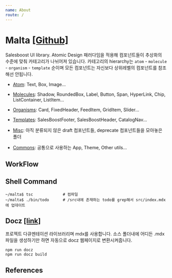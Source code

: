 ```yaml
---
name: About
route: /
---
```


# Malta [[Github]](https://github.com/salesboostio/malta)

Salesboost UI library. Atomic Design 패러다임을 적용해 컴포넌트들이 추상화의
수준에 맞춰 카테고리가 나뉘어져 있습니다. 카테고리의 hierarchy는 `atom` - `molecule` - `organism` - `template`
순이며 모든 컴포넌트는 자신보다 상위레벨의 컴포넌트를 참조해선 안됩니다.

- [Atom](http://localhost:3000/src-atoms-index): Text, Box, Image...
- [Molecules](http://localhost:3000/src-molecules-index): Shadow, RoundedBox, Label, Button, Span, HyperLink, Chip, ListContainer, ListItem...
- [Organisms](http://localhost:3000/src-organisms-index): Card, FixedHeader, FeedItem, GridItem, Slider...
- [Templates](http://localhost:3000/src-templates-index): SalesBoostFooter, SalesBoostHeader, CatalogNav...



- [Misc](http://localhost:3000/src-misc-index): 아직 분류되지 않은 draft 컴포넌트들, deprecate 컴포넌트들을 모아놓은 폴더
- [Commons](http://localhost:3000/src-commons-index): 공통으로 사용하는 App, Theme, Other utils...

## WorkFlow

## Shell Command
```
~/malta$ tsc             # 컴파일
~/malta$ ./bin/todo      # /src내에 존재하는 todo를 grep해서 src/index.mdx에 업데이트       
```

## Docz [[link]](https://www.docz.site/)
프로젝트 다큐멘테이션 라이브러리며 mdx를 사용합니다. 소스 폴더내에 어디든 .mdx 파일을 생성하기만 하면 
자동으로 docz 웹페이지로 변환시켜줍니다. 
```
npm run docz
npm run docz build
```


## References